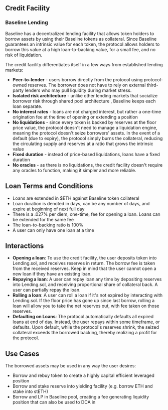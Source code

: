 ## Credit Facility

### Baseline Lending

Baseline has a decentralized lending facility that allows token holders to borrow assets by using their Baseline
tokens as collateral. Since Baseline guarantees an intrinsic value for each token, the protocol allows holders to
borrow this value at a high loan-to-backing value, for a small fee, and no risk of liquidation.

The credit facility differentiates itself in a few ways from established lending markets:

- **Peer-to-lender** - users borrow directly from the protocol using protocol-owned reserves. The borrower does
  not have to rely on external third-party lenders who may pull liquidity during market stress.
- **Isolated risk architecture** - unlike other lending markets that socialize borrower risk through shared pool
  architecture , Baseline keeps each loan separate.
- **No interest rates** - loans are not charged interest, but rather a one-time origination fee at the time of
  opening or extending a position
- **No liquidations** - since every token is backed by reserves at the floor price value, the protocol doesn't
  need to manage a liquidation engine, meaning the protocol doesn't seize borrowers' assets. In the event of a default
  (due to expiry), the protocol simply burns the collateral, reducing the circulating supply and reserves at a ratio
  that grows the intrinsic value
- **Fixed duration** - instead of price-based liquidations, loans have a fixed duration
- **No oracles** - as there is no liquidations, the credit facility doesn't require any oracles to function, making it
  simpler and more reliable.

## Loan Terms and Conditions

- Loans are extended in $ETH against Baseline token collateral
- Loan duration is denoted in days, can be any number of days, and expire at beginning of next full day
- There is a .027% per diem, one-time, fee for opening a loan. Loans can be extended for the same fee
- The loan-to-backing ratio is 100%
- A user can only have one loan at a time

## Interactions

- **Opening a loan**: To use the credit facility, the user deposits token into Lending.sol, and receives reserves in return.
  The borrow fee is taken from the received reserves. Keep in mind that the user cannot open a new loan if they have an existing
  loan.
- **Repaying a loan**: A user can repay loan any time by depositing reserves into Lending.sol, and receiving proportional
  share of collateral back. A user can partially repay the loan.
- **Rolling a loan**: A user can roll a loan if it's not expired by interacting with Lending.sol. If the floor price has
  gone up since last borrow, rolling a loan will allow you to take the net reserves out, with fee taken on those reserves.
- **Defaulting on Loans**: The protocol automatically defaults all expired loans at end of day. Instead, the user repays
  within some timeframe, or defaults. Upon default, while the protocol's reserves shrink, the seized collateral exceeds the
  borrowed backing, thereby realizing a profit for the protocol.

## Use Cases

The borrowed assets may be used in any way the user desires:

- Borrow and rebuy token to create a highly capital efficient leveraged position
- Borrow and stake reserve into yielding facility (e.g. borrow ETH and stake into stETH)
- Borrow and LP in Baseline pool, creating a fee generating liquidity position that can also be used to DCA in
